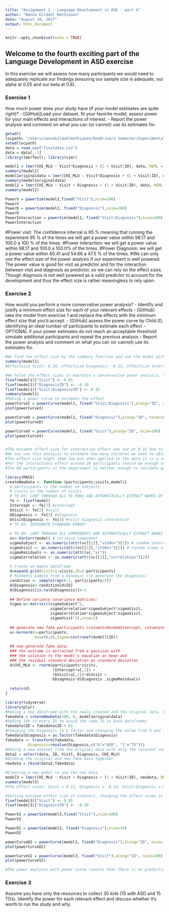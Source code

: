 ```yaml
---
title: "Assignment 1 - Language Development in ASD - part 4"
author: "Nanna Kildahl Mathiasen"
date: "August 10, 2017"
output: html_document
---
```


```r
knitr::opts_chunk$set(echo = TRUE)
```

## Welcome to the fourth exciting part of the Language Development in ASD exercise

In this exercise we will assess how many participants we would need to adequately replicate our findings (ensuring our sample size is adequate, our alpha at 0.05 and our beta at 0.8).

### Exercise 1

How much power does your study have (if your model estimates are quite right)?
- [GitHub]Load your dataset, fit your favorite model, assess power for your main effects and interactions of interest.
- Report the power analysis and comment on what you can (or cannot) use its estimates for.
```r
getwd()
locpath= "/Users/nannakildahlmathiasen/OneDrive/3 Semester/Experimental Methods 3/Assignment 1"
setwd(locpath)
data = read.csv("finaldata.csv")
data = data[,-1]
library(lmerTest); library(simr)

model1 = lmer(CHI_MLU ~ Visit*Diagnosis + (1 + Visit|ID), data, REML = FALSE)
summary(model1)
model1originaldata = lmer(CHI_MLU ~ Visit*Diagnosis + (1 + Visit|ID), data, REML = FALSE)
summary(model1originaldata)
model2 = lmer(CHI_MLU ~ Visit + Diagnosis + (1 + Visit|ID), data, REML = FALSE)
summary(model2)

PowerV = powerSim(model2,fixed("Visit"),nsim=200)
PowerV
PowerD = powerSim(model2, fixed("Diagnosis"),nsim=200)
PowerD
PowerInteraction = powerSim(model1, fixed("Visit:Diagnosis"),nsim=200)
PowerInteraction

```

#Power visit: The confidence interval is 95 % meaning that running the experiment 95 % of the times we will get a power value within 98.17 and 100.0 a 100 % of the times. 
#Power interaction: we will get a power value within 98.17 and 100.0 a 100.0% of the times. 
#Power Diagnosis: we will get a power value within 40.41 and 54.66 a 47.5 % of the times. 
#We can only use the effect size of the power analysis if our experiment is well powered. The power value is good for visit as predictor and for the interaction between visit and diagnosis as predictor, so we can rely on the effect sizes. Though diagnosis is not well powered as a valid predictor to account for the development and thus the effect size is rather meaningless to rely upon. 

### Exercise 2

How would you perform a more conservative power analysis?
- Identify and justify a minimum effect size for each of your relevant effects
- [GitHub] take the model from exercise 1 and replace the effects with the minimum effect size that you'd accept.
- [GitHub] assess the power curve by Child.ID, identifying an ideal number of participants to estimate each effect
- OPTIONAL if your power estimates do not reach an acceptable threshold simulate additional participants and repeat the previous analysis
- Report the power analysis and comment on what you can (or cannot) use its estimates for.

```r
#We find the effect size by the summary function and use the model with the interaction effect
summary(model1)
#Effectsize Visit: 0.10, effectsize Diagnosis: -0.22, effectsize interaction: 0.25

#We halve the effect sizes to maintain a conservative power analysis. Setting minimum effect size of interest, changing the effect sizes in model1: 
fixef(model1)["Visit"] <- 0.05
fixef(model1)["DiagnosisTD"] <- -0.10
fixef(model1)["Visit:DiagnosisTD"] <- 0.15
summary(model1)
#Making a power curve to estimate the effect
powerCurveI = powerCurve(model1, fixed("Visit:Diagnosis"),along="ID", nsim=100)
plot(powerCurveI)

powerCurveD = powerCurve(model1, fixed("Diagnosis"),along="ID", nsim=100)
plot(powerCurveD)

powerCurveV = powerCurve(model1, fixed("Visit"),along="ID", nsim=100)
plot(powerCurveV)


#The minimum effect size for interaction effect was set at 0.15 due to knowledge of the MLU being a relatively low numeric value, so 0.15 is an acceptable effect size value. The reason for lowering the effect size from 0.25 to 0.15 is because effect size might be wrongly skewed due to low power of earlier studies. 
#We can use this analysis to estimate how many children we need to obtain a power of 80 % when we predict from an interaction effect of visit and diagnosis where the minimum effect is 0.15. This minimum effect size means that we can predict effectsizes larger than 0.15 with good certainty, but if the effect size is less than 0.15 it will be of no interest.  
#The effect size might seem low but when applied to the data it is a relatively good effect size refering to the increase of words from visit to visit. 
#For the interactions effect around 20 participants should be enough to maintain good power.
#The 60 participants in the experiment is netiher enough to validate good power for the Diagnosis or Visits. Thus we create new participants. 

library(MASS)
createNewData <- function (participants,visits,model){
  # participants is the number of subjects
  # visits is the number of visits
  # TO DO: LOOP THROUGH ALL FE ROWS AND AUTOMATICALLY EXTRACT NAMES OF FIXED EFFECTS AND ESTIMATES
  fe <- fixef(model)
  Intercept <- fe[1] #intercept
  bVisit <- fe[2] #visit
  bDiagnosis <- fe[3] #diagnosis
  bVisitDiagnosis <- fe[4] #visit diagnosis interaction
  # TO DO: INTEGRATE STANDARD ERROR?
  
  # TO DO: LOOP THROUGH ALL COMPONENTS AND AUTOMATICALLY EXTRACT NAMES OF EFFECTS AND ESTIMATES
  vc<-VarCorr(model) # variance component
  sigmaSubject <- as.numeric(attr(vc[[1]],"stddev")[1]) # random intercept by subject
  sigmaVisit <- as.numeric(attr(vc[[1]],"stddev")[2]) # random slope of visit over subject
  sigmaResiduals <- as.numeric(attr(vc,"sc"))
  sigmaCorrelation <- as.numeric(attr(vc[[1]],"correlation")[2])
  
  # Create an empty dataframe
  d=expand.grid(Visit=1:visits,ID=1:participants)
  # Randomly sample from a binomial (to generate the diagnosis)
  condition <- sample(rep(0:1, participants/2))
  d$Diagnosis<-condition[d$ID]
  d$Diagnosis[is.na(d$Diagnosis)]<-1
  
  ## Define variance covariance matrices:
  Sigma.u<-matrix(c(sigmaSubject^2,
                    sigmaCorrelation*sigmaSubject*sigmaVisit,
                    sigmaCorrelation*sigmaSubject*sigmaVisit,
                    sigmaVisit^2),nrow=2)
  
  ## generate new fake participants (column1=RandomIntercept, column2=RandomSlope)
  u<-mvrnorm(n=participants,
             mu=c(0,0),Sigma=cov(ranef(model)$ID))
  
  ## now generate fake data:
  ### the outcome is extracted from a gaussian with
  ### the solution to the model's equation as mean and
  ### the residual standard deviation as standard deviation 
  d$CHI_MLU <- rnorm(participants*visits,
                     (Intercept+u[,1]) +
                     (bVisit+u[,2])*d$Visit + 
                     bDiagnosis*d$Diagnosis ,sigmaResiduals)  
  
  return(d)
}

library(tidyverse)
library(plyr)
#Making a new dataframe with the newly created and the original data. First creating new data from the function above
fakedata = createNewData(100, 6, model1originaldata)
#Adding 100 to every ID to avoid the same ID in both dataframes
fakedata$ID = fakedata$ID + 61
#Changing the Diagnosis to a factor and changing the value from 0 and 1 to ASD and TD. 
fakedata$Diagnosis = as.factor(fakedata$Diagnosis)
fakedata <- transform(fakedata,
          Diagnosis=revalue(Diagnosis,c("0"="ASD", "1"="TD")))
#Making a new dataset from the original data with only the relevant variables
data2 = select(data, ID, Visit, Diagnosis, CHI_MLU)
#Binding the original and new fake data together. 
newdata = rbind(data2,fakedata)

#Creating a new model to use the new data
model3 = lmer(CHI_MLU ~ Visit + Diagnosis + (1 + Visit|ID), newdata, REML = FALSE)
summary(model3)
#The effect sizes: Visit = 0.11, Diagnosis = -0.14, Visit:Diagnosis = 0.10. 

#Setting minimum effect size of interest, changing the effect sizes in model3: 
fixef(model3)["Visit"] <- 0.05
fixef(model3)["DiagnosisTD"] <- -0.10

PowerV2 = powerSim(model3,fixed("Visit"),nsim=100)
PowerV2

PowerD2 = powerSim(model3, fixed("Diagnosis"),nsim=10)
PowerD2

powerCurveD2 = powerCurve(model3, fixed("Diagnosis"),along="ID", nsim=100)
plot(powerCurveD2)

powerCurveV2 = powerCurve(model3, fixed("Visit"),along="ID", nsim=100)
plot(powerCurveV2)

#The power analysis with power curve reveals that there is no predictive power for diagnosis alone as the power not reach 80 % even with more kids and not even a tendency that more kids would change the result. Though visits qualifies with a power value over 80 % given there are more than 130 kids. The power of the effect of the visits as predictor is accepted. 

```


### Exercise 3

Assume you have only the resources to collect 30 kids (15 with ASD and 15 TDs). Identify the power for each relevant effect and discuss whether it's worth to run the study and why.

```r

 
```
